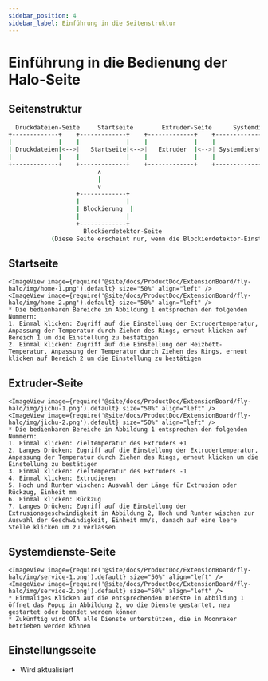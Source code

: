 ```yaml
---
sidebar_position: 4
sidebar_label: Einführung in die Seitenstruktur
---
```




# Einführung in die Bedienung der Halo-Seite

## Seitenstruktur

```bash
  Druckdateien-Seite     Startseite        Extruder-Seite      Systemdienste      Einstellungen      Geräteinformationen
+-------------+    +-------------+    +-------------+    +-------------+    +-------------+    +-------------+
|             |    |             |    |             |    |             |    |             |    |             |
| Druckdateien|<-->|   Startseite|<-->|   Extruder  |<-->| Systemdienste|<-->| Einstellungen|<-->| Geräteinfo  |
|             |    |             |    |             |    |             |    |             |    |             |
+-------------+    +-------------+    +-------------+    +-------------+    +-------------+    +-------------+
                         ∧
                         |
                         ∨
                   +-------------+
                   |             |
                   | Blockierung  |
                   |             |
                   +-------------+
                     Blockierdetektor-Seite
            (Diese Seite erscheint nur, wenn die Blockierdetektor-Einstellung aktiviert ist)
```

## Startseite

    <ImageView image={require('@site/docs/ProductDoc/ExtensionBoard/fly-halo/img/home-1.png').default} size="50%" align="left" />
    <ImageView image={require('@site/docs/ProductDoc/ExtensionBoard/fly-halo/img/home-2.png').default} size="50%" align="left" />
    * Die bedienbaren Bereiche in Abbildung 1 entsprechen den folgenden Nummern:
    1. Einmal klicken: Zugriff auf die Einstellung der Extrudertemperatur, Anpassung der Temperatur durch Ziehen des Rings, erneut klicken auf Bereich 1 um die Einstellung zu bestätigen
    2. Einmal klicken: Zugriff auf die Einstellung der Heizbett-Temperatur, Anpassung der Temperatur durch Ziehen des Rings, erneut klicken auf Bereich 2 um die Einstellung zu bestätigen

## Extruder-Seite

    <ImageView image={require('@site/docs/ProductDoc/ExtensionBoard/fly-halo/img/jichu-1.png').default} size="50%" align="left" />
    <ImageView image={require('@site/docs/ProductDoc/ExtensionBoard/fly-halo/img/jichu-2.png').default} size="50%" align="left" />
    * Die bedienbaren Bereiche in Abbildung 1 entsprechen den folgenden Nummern:
    1. Einmal klicken: Zieltemperatur des Extruders +1
    2. Langes Drücken: Zugriff auf die Einstellung der Extrudertemperatur, Anpassung der Temperatur durch Ziehen des Rings, erneut klicken um die Einstellung zu bestätigen
    3. Einmal klicken: Zieltemperatur des Extruders -1
    4. Einmal klicken: Extrudieren
    5. Hoch und Runter wischen: Auswahl der Länge für Extrusion oder Rückzug, Einheit mm
    6. Einmal klicken: Rückzug
    7. Langes Drücken: Zugriff auf die Einstellung der Extrusionsgeschwindigkeit in Abbildung 2, Hoch und Runter wischen zur Auswahl der Geschwindigkeit, Einheit mm/s, danach auf eine leere Stelle klicken um zu verlassen

## Systemdienste-Seite

    <ImageView image={require('@site/docs/ProductDoc/ExtensionBoard/fly-halo/img/service-1.png').default} size="50%" align="left" />
    <ImageView image={require('@site/docs/ProductDoc/ExtensionBoard/fly-halo/img/service-2.png').default} size="50%" align="left" />
    * Einmaliges Klicken auf die entsprechenden Dienste in Abbildung 1 öffnet das Popup in Abbildung 2, wo die Dienste gestartet, neu gestartet oder beendet werden können
    * Zukünftig wird OTA alle Dienste unterstützen, die in Moonraker betrieben werden können

## Einstellungsseite

* Wird aktualisiert

